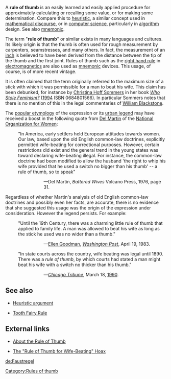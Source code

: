 A '''rule of thumb''' is an easily learned and easily applied procedure for approximately calculating or recalling some value, or for making some determination. Compare this to [[heuristic]], a similar concept used in [[mathematics|mathematical discourse]],  or in [[computer science]], particularly in [[algorithm]] design. See also [[mnemonic]].

The term "'''rule of thumb'''" or similar exists in many languages and cultures. Its likely origin is that the thumb is often used for rough measurement by carpenters, seamstresses, and many others.  In fact, the measurement of an [[inch]] is believed to have been derived from the distance between the tip of the thumb and the first joint. Rules of thumb such as the [[right hand rule]] in [[electromagnetics]] are also used as [[mnemonic]] devices. This usage, of course, is of more recent vintage.

It is often claimed that the term originally referred to the maximum size of a stick with which it was permissible for a man to beat his wife. This claim has been debunked, for instance by [[Christina Hoff Sommers]] in her book ''[[Who Stole Feminism?]]'' ([[1994]] ISBN 0684801566).  In particular Sommers notes that there is no mention of this in the legal commentaries of [[ William Blackstone]]. 

The [[fake etymology|popular etymology]] of the expression or its [[urban legend]] may have received a boost in the following quote from [[Del Martin]] of the [[National Organization for Women]]:
 
:"In America, early settlers held European attitudes towards women.  Our law, based upon the old English common-law doctrines, explicitly permitted wife-beating for correctional purposes.  However, certain restrictions did exist and the general trend in the young states was toward declaring wife-beating illegal.  For instance, the common-law doctrine had been modified to allow the husband 'the right to whip his wife provided that he used a switch no bigger than his thumb' -- a rule of thumb, so to speak"
:::&mdash;Del Martin, ''Battered Wives'' Volcano Press, 1976, page 31.
 
Regardless of whether Martin's analysis of old English common-law doctrines and possibly even her facts, are accurate, there is no evidence that she suggested this usage was the origin of the expression under consideration. However the legend persists. For example:

:"Until the 19th Century, there was a charming little rule of thumb that applied to family life. A man was allowed to beat his wife as long as the stick he used was no wider than a thumb."
:::&mdash;[[Ellen Goodman]], ''[[Washington Post]]'', April 19, 1983.
 
:"In state courts across the country, wife beating was legal until 1890. There was a ''rule of thumb'', by which courts had stated a man might beat his wife with a switch no thicker than his thumb."
:::&mdash;''[[Chicago Tribune]]'', March 18, [[1990]].
 
== See also ==

*[[Heuristic argument]]

*[[Tooth Fairy Rule]]

== External links ==
*[http://www.canlaw.com/rights/thumbrul.htm About the Rule of Thumb]

*[http://www.debunker.com/texts/ruleofthumb.html The "Rule of Thumb for Wife-Beating" Hoax]

[[Category:Rules of thumb]]
[[de:Faustregel]]